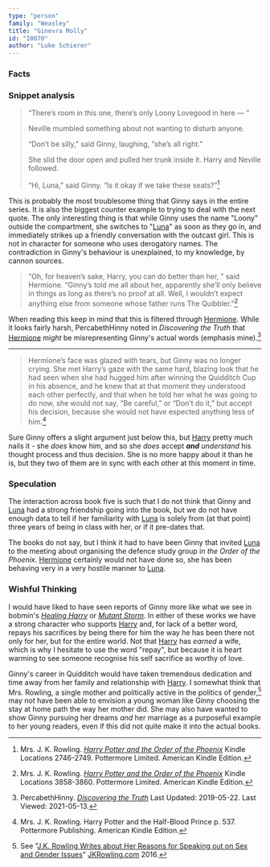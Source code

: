 ```yaml
---
type: "person"
family: "Weasley"
title: "Ginevra Molly"
id: "I0070"
author: "Luke Schierer"
---
```

### Facts

<Individual id={frontmatter.id} ></Individual>

### Snippet analysis

> “There’s room in this one, there’s only Loony Lovegood in here — ”
> 
> Neville mumbled something about not wanting to disturb anyone. 
> 
> “Don’t be silly,” said Ginny, laughing, “she’s all right.” 
> 
> She slid the door open and pulled her trunk inside it. Harry and Neville
> followed. 
> 
> “Hi, Luna,” said Ginny. “Is it okay if we take these seats?”[^20210513-3]

This is probably the most troublesome thing that Ginny says in the entire
series.  It is also the biggest counter example to trying to deal with the next
quote.  The only interesting thing is that while Ginny uses the name "Loony"
outside the compartment, she switches to "[Luna][]" as soon as they go in, and
immediately strikes up a friendly conversation with the outcast girl.  This is
not in character for someone who uses derogatory names.  The contradiction in
Ginny's behaviour is unexplained, to my knowledge, by cannon sources.  

[Luna]: <../../lovegood/luna>

> “Oh, for heaven’s sake, Harry, you can do better than her, ” said Hermione.
> “Ginny’s told me all about her, apparently she’ll only believe in things as
> long as there’s no proof at all. Well, I wouldn’t expect anything else from
> someone whose father runs The Quibbler.”[^20210513-1]

When reading this keep in mind that this is filtered through [Hermione][].
While it looks fairly harsh, PercabethHinny noted in _Discovering the Truth_
that [Hermione][] *might* be misrepresenting Ginny's actual words (emphasis
mine).[^20210513-2]

[Hermione]: <../../granger/hermione_jean>

[^20210513-3]: Mrs. J. K. Rowling. 
    _[Harry Potter and the Order of the Phoenix](https://www.librarything.com/work/115/book/225886709)_
    Kindle Locations 2746-2749. Pottermore Limited. American Kindle Edition. 
[^20210513-2]: PercabethHinny. 
    _[Discovering the Truth](https://www.wattpad.com/story/51615824-discovering-the-truth-harry-potter)_
    Last Updated: 2019-05-22. Last Viewed: 2021-05-13. 

[^20210513-1]: Mrs. J. K. Rowling. 
    _[Harry Potter and the Order of the Phoenix](https://www.librarything.com/work/115/book/225886709)_
    Kindle Locations 3858-3860. Pottermore Limited. American Kindle Edition. 

- - -

> Hermione’s face was glazed with tears, but Ginny was no longer crying. She met
> Harry’s gaze with the same hard, blazing look that he had seen when she had
> hugged him after winning the Quidditch Cup in his absence, and he knew that at
> that moment they understood each other perfectly, and that when he told her
> what he was going to do now, she would not say, “Be careful,” or “Don’t do
> it,” but accept his decision, because she would not have expected anything
> less of him.[^211101-3]

Sure Ginny offers a slight argument just below this, but [Harry][] pretty much
nails it - she *does* know him, and so she *does* accept _**and**_ *understand*
his thought process and thus decision.  She is no more happy about it than he
is, but they two of them are in sync with each other at this moment in time. 

[Harry]: <../../potter/harry_james>

[^211101-3]: Mrs. J. K. Rowling.
    Harry Potter and the Half-Blood Prince
    p. 537. Pottermore Publishing. American Kindle Edition. 

### Speculation

The interaction across book five is such that I do not think that Ginny and
[Luna][] had a strong friendship going into the book, but we do not have enough
data to tell if her familiarity with [Luna][] is solely from (at that point)
three years of being in class with her, or if it pre-dates that. 

The books do not say, but I think it had to have been Ginny that invited
[Luna][] to the meeting about organising the defence study group in _the Order
of the Phoenix_.  [Hermione][] certainly would not have done so, she has been
behaving very in a very hostile manner to [Luna][].

### Wishful Thinking

I would have liked to have seen reports of Ginny more like what we see in
bobmin's _[Healing Harry][]_ or _[Mutant Storm][]_.  In either of these works
we have a strong character who supports [Harry][] and, for lack of a better
word, repays his sacrifices by being there for him the way he has been there
not only for her, but for the entire world.   Not that [Harry][] has *earned* a
wife, which is why I hesitate to use the word "repay", but because it is heart
warming to see someone recognise his self sacrifice as worthy of love.

Ginny's career in Quidditch would have taken tremendous dedication and time
away from her family and relationship with [Harry][].  I somewhat think that
Mrs. Rowling, a single mother and politically active in the politics of
gender,[^221205-4] may not have been able to envision a young woman like Ginny
choosing the stay at home path the way her mother did.  She may also have
wanted to show Ginny pursuing her dreams *and* her marriage as a purposeful
example to her young readers, even if this did not quite make it into the
actual books.

[Healing Harry]: https://web.archive.org/web/20210921210241/https://bobmin.fanficauthors.net/Healing_Harry/Healing_Harry/

[Mutant Storm]: https://www.fanfiction.net/s/7404056

[^221205-4]: See "[J.K. Rowling Writes about Her Reasons for Speaking out on Sex and Gender Issues][JKRSG]" [JKRowling.com](https://www.jkrowling.com/) 2016.

[JKRSG]: https://www.jkrowling.com/opinions/j-k-rowling-writes-about-her-reasons-for-speaking-out-on-sex-and-gender-issues/
